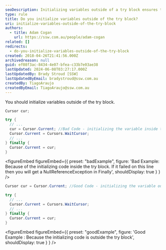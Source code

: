 ```yaml
---
seoDescription: Initializing variables outside of a try block ensures that their values are set regardless of exceptions thrown within the try block.
type: rule
title: Do you initialize variables outside of the try block?
uri: initialize-variables-outside-of-the-try-block
authors:
  - title: Adam Cogan
    url: https://ssw.com.au/people/adam-cogan
related: []
redirects:
  - do-you-initialize-variables-outside-of-the-try-block
created: 2018-04-26T21:41:56.000Z
archivedreason: null
guid: ef08f3ac-8434-4e07-bfea-c33b7e03ae38
lastUpdated: 2024-06-08T03:27:17.000Z
lastUpdatedBy: Brady Stroud [SSW]
lastUpdatedByEmail: bradystroud@ssw.com.au
createdBy: TiagoAraujo
createdByEmail: TiagoAraujo@ssw.com.au
---
```


You should initialize variables outside of the try block.
```csharp
Cursor cur;

try {
  // ...
  cur = Cursor.Current; //Bad Code - initializing the variable inside the try block
  Cursor.Current = Cursors.WaitCursor;
  // ...
} finally {
  Cursor.Current = cur;
}
```

<figureEmbed figureEmbed={{
  preset: "badExample",
  figure: 'Bad Example: Because of the initializing code inside the try block. If it failed on this line then you will get a NullReferenceException in Finally',
  shouldDisplay: true
} } />


```csharp
Cursor cur = Cursor.Current; //Good Code - initializing the variable outside the try block

try {
  // ...
  Cursor.Current = Cursors.WaitCursor;
  // ...
} finally {
  Cursor.Current = cur;
}
```

<figureEmbed figureEmbed={{
  preset: "goodExample",
  figure: 'Good Example : Because the initializing code is outside the try block',
  shouldDisplay: true
} } />
